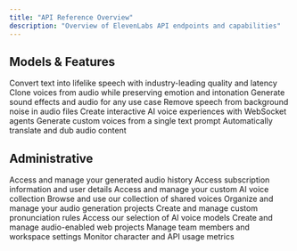 ```yaml
---
title: "API Reference Overview"
description: "Overview of ElevenLabs API endpoints and capabilities"
---
```


## Models & Features

<Card title="Text to Speech" href="/api-reference/text-to-speech" horizontal>
  Convert text into lifelike speech with industry-leading quality and latency
</Card>
<Card
  title="Speech to Speech"
  href="/api-reference/speech-to-speech"
  horizontal
>
  Clone voices from audio while preserving emotion and intonation
</Card>
<Card title="Sound Effects" href="/api-reference/sound-generation" horizontal>
  Generate sound effects and audio for any use case
</Card>
<Card title="Audio Isolation" href="/api-reference/audio-isolation" horizontal>
  Remove speech from background noise in audio files
</Card>
<Card title="Conversational AI" href="/conversational-ai" horizontal>
  Create interactive AI voice experiences with WebSocket agents
</Card>
<Card
  title="Text to Voice"
  href="/api-reference/ttv-create-previews"
  horizontal
>
  Generate custom voices from a single text prompt
</Card>
<Card title="Dubbing" href="/api-reference/create-dub" horizontal>
  Automatically translate and dub audio content
</Card>

## Administrative

<Card title="History" href="/api-reference/get-generated-items" horizontal>
  Access and manage your generated audio history
</Card>
<Card title="User" href="/api-reference/get-user-subscription-info" horizontal>
  Access subscription information and user details
</Card>
<Card title="Voices" href="/api-reference/get-voices" horizontal>
  Access and manage your custom AI voice collection
</Card>
<Card title="Voice Library" href="/api-reference/query-library" horizontal>
  Browse and use our collection of shared voices
</Card>
<Card
  title="Projects"
  href="/api-reference/pronunciation-dictionaries-add-from-file"
  horizontal
>
  Organize and manage your audio generation projects
</Card>
<Card
  title="Pronunciation"
  href="/api-reference/pronunciation-dictionaries-add-from-file"
  horizontal
>
  Create and manage custom pronunciation rules
</Card>
<Card title="Models" href="/api-reference/get-models" horizontal>
  Access our selection of AI voice models
</Card>
<Card
  title="Audio Native"
  href="/api-reference/creates-audionative-enabled-project"
  horizontal
>
  Create and manage audio-enabled web projects
</Card>
<Card title="Workspace" href="/api-reference/workspace-invite-user" horizontal>
  Manage team members and workspace settings
</Card>
<Card title="Usage" href="/api-reference/usage-get-character-stats" horizontal>
  Monitor character and API usage metrics
</Card>
